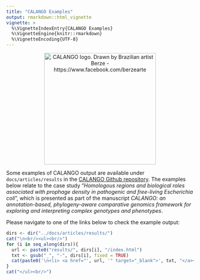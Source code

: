 ```yaml
---
title: "CALANGO Examples"
output: rmarkdown::html_vignette
vignette: >
  %\VignetteIndexEntry{CALANGO Examples}
  %\VignetteEngine{knitr::rmarkdown}
  %\VignetteEncoding{UTF-8}
---
```

<center>
  <img src="https://raw.githubusercontent.com/fcampelo/CALANGO/master/inst/images/CALANGO_LOGO-lighter.svg" height="300" alt="CALANGO logo. Drawn by Brazilian artist Berze - https://www.facebook.com/berzearte">
</center>

Some examples of CALANGO output are available under `docs/articles/results` in the [CALANGO Github repository](https://github.com/fcampelo/CALANGO).  The examples below relate to the case study "*Homologous regions and biological roles associated with prophage density in pathogenic and free-living _Escherichia coli_*", which is presented as part of the manuscript _CALANGO: an annotation-based, phylogeny-aware comparative genomics framework for exploring and interpreting complex genotypes and phenotypes_.

Please navigate to one of the links below to check the example output:

```r
dirs <- dir("../docs/articles/results/")
cat("\n<br/><ul><br/>")
for (i in seq_along(dirs)){
  url <- paste0("results/", dirs[i], "/index.html")
  txt <- gsub("_", "-", dirs[i], fixed = TRUE)
  cat(paste0('\n<li> <a href="', url, '" target="_blank">', txt, "</a></li><br/>"))
}
cat("</ul><br/>")
```
